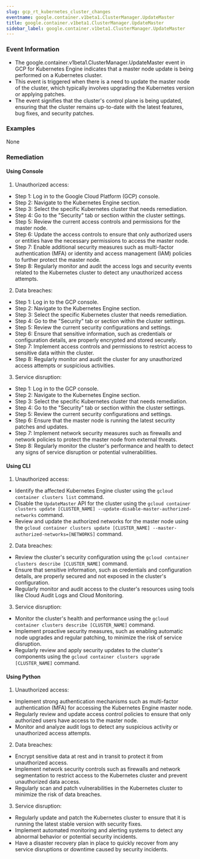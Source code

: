 ```yaml
--- 
slug: gcp_rt_kubernetes_cluster_changes
eventname: google.container.v1beta1.ClusterManager.UpdateMaster
title: google.container.v1beta1.ClusterManager.UpdateMaster
sidebar_label: google.container.v1beta1.ClusterManager.UpdateMaster
---
```

                       
### Event Information

- The google.container.v1beta1.ClusterManager.UpdateMaster event in GCP for Kubernetes Engine indicates that a master node update is being performed on a Kubernetes cluster.
- This event is triggered when there is a need to update the master node of the cluster, which typically involves upgrading the Kubernetes version or applying patches.
- The event signifies that the cluster's control plane is being updated, ensuring that the cluster remains up-to-date with the latest features, bug fixes, and security patches.


### Examples

None

### Remediation

#### Using Console

1. Unauthorized access:
- Step 1: Log in to the Google Cloud Platform (GCP) console.
- Step 2: Navigate to the Kubernetes Engine section.
- Step 3: Select the specific Kubernetes cluster that needs remediation.
- Step 4: Go to the "Security" tab or section within the cluster settings.
- Step 5: Review the current access controls and permissions for the master node.
- Step 6: Update the access controls to ensure that only authorized users or entities have the necessary permissions to access the master node.
- Step 7: Enable additional security measures such as multi-factor authentication (MFA) or identity and access management (IAM) policies to further protect the master node.
- Step 8: Regularly monitor and audit the access logs and security events related to the Kubernetes cluster to detect any unauthorized access attempts.

2. Data breaches:
- Step 1: Log in to the GCP console.
- Step 2: Navigate to the Kubernetes Engine section.
- Step 3: Select the specific Kubernetes cluster that needs remediation.
- Step 4: Go to the "Security" tab or section within the cluster settings.
- Step 5: Review the current security configurations and settings.
- Step 6: Ensure that sensitive information, such as credentials or configuration details, are properly encrypted and stored securely.
- Step 7: Implement access controls and permissions to restrict access to sensitive data within the cluster.
- Step 8: Regularly monitor and audit the cluster for any unauthorized access attempts or suspicious activities.

3. Service disruption:
- Step 1: Log in to the GCP console.
- Step 2: Navigate to the Kubernetes Engine section.
- Step 3: Select the specific Kubernetes cluster that needs remediation.
- Step 4: Go to the "Security" tab or section within the cluster settings.
- Step 5: Review the current security configurations and settings.
- Step 6: Ensure that the master node is running the latest security patches and updates.
- Step 7: Implement network security measures such as firewalls and network policies to protect the master node from external threats.
- Step 8: Regularly monitor the cluster's performance and health to detect any signs of service disruption or potential vulnerabilities.

#### Using CLI

1. Unauthorized access:
- Identify the affected Kubernetes Engine cluster using the `gcloud container clusters list` command.
- Disable the `UpdateMaster` API for the cluster using the `gcloud container clusters update [CLUSTER_NAME] --update-disable-master-authorized-networks` command.
- Review and update the authorized networks for the master node using the `gcloud container clusters update [CLUSTER_NAME] --master-authorized-networks=[NETWORKS]` command.

2. Data breaches:
- Review the cluster's security configuration using the `gcloud container clusters describe [CLUSTER_NAME]` command.
- Ensure that sensitive information, such as credentials and configuration details, are properly secured and not exposed in the cluster's configuration.
- Regularly monitor and audit access to the cluster's resources using tools like Cloud Audit Logs and Cloud Monitoring.

3. Service disruption:
- Monitor the cluster's health and performance using the `gcloud container clusters describe [CLUSTER_NAME]` command.
- Implement proactive security measures, such as enabling automatic node upgrades and regular patching, to minimize the risk of service disruption.
- Regularly review and apply security updates to the cluster's components using the `gcloud container clusters upgrade [CLUSTER_NAME]` command.

#### Using Python

1. Unauthorized access:
- Implement strong authentication mechanisms such as multi-factor authentication (MFA) for accessing the Kubernetes Engine master node.
- Regularly review and update access control policies to ensure that only authorized users have access to the master node.
- Monitor and analyze audit logs to detect any suspicious activity or unauthorized access attempts.

2. Data breaches:
- Encrypt sensitive data at rest and in transit to protect it from unauthorized access.
- Implement network security controls such as firewalls and network segmentation to restrict access to the Kubernetes cluster and prevent unauthorized data access.
- Regularly scan and patch vulnerabilities in the Kubernetes cluster to minimize the risk of data breaches.

3. Service disruption:
- Regularly update and patch the Kubernetes cluster to ensure that it is running the latest stable version with security fixes.
- Implement automated monitoring and alerting systems to detect any abnormal behavior or potential security incidents.
- Have a disaster recovery plan in place to quickly recover from any service disruptions or downtime caused by security incidents.


 